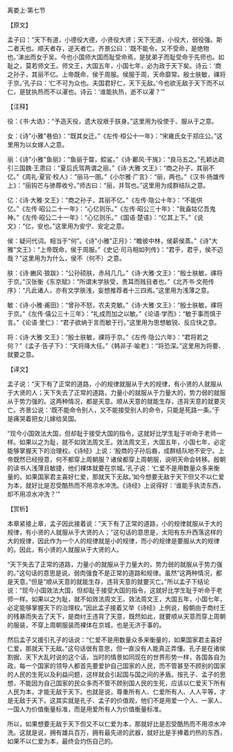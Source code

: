 

离娄上·第七节

【原文】

孟子曰：“天下有道，小德役大德，小贤役大贤；天下无道，小役大，弱役强。斯二者天也。顺天者存，逆天者亡。齐景公曰：‘既不能令，又不受命，是绝物也。’涕出而女于吴。今也小国师大国而耻受命焉，是犹弟子而耻受命于先师也。如耻之，莫若师文王。师文王，大国五年，小国七年，必为政于天下矣。诗云：‘商之孙子，其丽不亿。上帝既命，侯于周服。侯服于周，天命靡常。殷士肤敏，祼将于京。’孔子曰：‘仁不可为众也。夫国君好仁，天下无敌。’今也欲无敌于天下而不以仁，是犹执热而不以濯也。诗云：‘谁能执热，逝不以濯？’”

【注释】

役：《书·大诰》：“予造天役，遗大投艰于朕身。”这里用为役使于、服从于之意。

女：《诗"小雅"巷伯》：“既其女迁。”《左传·桓公十一年》：“宋雍氏女于郑庄公。”这里用为以女嫁人之意。

丽：《诗"小雅"鱼丽》：“鱼丽于罶，鲿鲨。”《诗·鄘风·干旄》：“良马五之。”孔颖达疏引三国魏·王肃曰：“夏后氏驾两谓之丽。”《诗·大雅·文王》：“商之孙子，其丽不亿。”《周礼·夏官·校人》：“丽马一圉。”《小尔雅·广言》：“丽，两也。”《汉书·扬雄传上》：“丽钩芒与骖蓐收兮。”师古曰：“丽，并驾也。”这里用为成群结队之意。

亿：《诗·大雅·文王》：“商之孙子，其丽不亿。”《左传·隐公十年》：“不能供亿。”《左传·昭公二十一年》：“心亿则乐。”《左传·昭公三十年》：“我盍姑亿吾鬼神。”《左传·昭公二十一年》：“心亿则乐。”《国语·楚语》：“亿其上下。”《说文》：“亿，安也。”这里用为安宁、安定之意。

侯：疑问代词。相当于“何”。《诗"小雅"正月》：“瞻彼中林，侯薪侯蒸。”《诗"大雅"文王》：“上帝既命，侯于周服。”《史记·司马相如列传》：“君乎，君乎，侯不迈哉？”这里用为为什么，侯不（何不）之意。

肤：《诗·豳风·狼跋》：“公孙硕肤，赤舄几几。”《诗·大雅·文王》：“殷士肤敏，祼将于京。”汉张衡《东京赋》：“所谓末学肤受，贵耳而贱目者也。”《北齐书·文苑传序》：“凡此诸人，亦有文学肤浅，妄想推荐者十三四焉。”这里用为浅薄之意。

敏：《诗·小雅·甫田》：“曾孙不怒，农夫克敏。”《诗·大雅·文王》：“殷士肤敏，祼将于京。”《左传·僖公三十三年》：“礼成而加之以敏。”《论语·学而》：“敏于事而慎于言。”《论语·里仁》：“君子欲纳于言而敏于行。”这里用为思想敏锐、反应快之意。

将：《诗·大雅·文王》：“殷士肤敏，祼将于京。”《左传·隐公六年》：“君将若之何？”《孟子·告子下》：“天将降大任。”《韩非子·喻老》：“将恐深。”这里用为将要、就要之意。

【译文】

孟子说：“天下有了正常的道路，小的规律就服从于大的规律，有小贤的人就服从于大贤的人；天下失去了正常的道路，力量小的就服从于力量大的，势力弱的就服从于势力强的。这两种情况，都是天意。顺从天意的就能生存，违背天意的就要灭亡。齐景公说：‘既不能命令别人，又不能接受别人的命令，只能是死路一条。’于是痛哭着把女儿嫁给吴国。

“现今小国效法大国，但却耻于接受大国的指令，这就好比学生耻于听命于老师一样。如果以之为耻，就不如效法周文王。效法周文王，大国五年，小国七年，必定能够掌握天下的治理权。《诗经》上说：‘殷商的子孙后裔，成群结队地不安宁。上帝既然已经授意，何不都穿上周朝服？诸侯都穿上周朝服，说明天命会转移。殷朝的读书人浅薄且敏捷，他们裸体就要在京城。’孔子说：‘仁爱不是用数量众多来衡量的，如果国家君主喜好仁爱，那就天下无敌。’如今想要无敌于天下但又不以仁爱为本，就好比是忍受酷热而不用凉水冲洗。《诗经》上说得好：‘谁能手执烫东西，却不用凉水冲洗？’”

【赏析】

本章紧接上章，孟子因此接着说：“天下有了正常的道路，小的规律就服从于大的规律，有小贤的人就服从于大贤的人；”这句话的意思是，太阳有东升西落这样的大的规律，因此作为一个人的规律就是小的规律，而小的规律是要服从大的规律的。因此，有小贤的人就服从于大贤的人。

“天下失去了正常的道路，力量小的就服从于力量大的，势力弱的就服从于势力强的。”这句话的意思是说，弱肉强食不是正常的道路和规律。虽然“这两种情况，都是天意。”但是“顺从天意的就能生存，违背天意的就要灭亡。”所以孟子下结论说：“现今小国效法大国，但却耻于接受大国的指令，这就好比学生耻于听命于老师一样。如果以之为耻，就不如效法周文王。效法周文王，大国五年，小国七年，必定能够掌握天下的治理权。”因此孟子接着又举《诗经》上例说，殷朝由于商纣王的残暴而失去了天下，是商纣王违背了天意，既然如此，就要顺从天意而穿上周朝的服装，不穿上周朝服装而裸体在京城，也是无济于事的。

然后孟子又援引孔子的话说：“仁爱不是用数量众多来衡量的，如果国家君主喜好仁爱，那就天下无敌。”这句话很有意思，但一直没有人能真正弄懂。孔子是在诸侯割据、天下大乱时说的这个话，当时的情景如同现在的世界形势一样，各国各自为政，每一个国家的领导人都首先要爱护自己国家的人民，而不管甚至不顾别的国家的人民的生死以及利益问题，这样就会引起国与国之间的矛盾。按孔子、孟子的思想，不能因为自己国家的民众多而不管不顾别国人民的生死，应该以仁爱天下所有人民为本，才能无敌于天下。也就是说，尊重所有人、仁爱所有人、人人平等，才是无敌于天下。这其实就是孔子、孟子的价值观，他们不是用爱一个人、一家人、一国人为价值衡量标准，而是用爱所有人为价值衡量标准。

所以，如果想要无敌于天下但又不以仁爱为本，那就好比是忍受酷热而不用凉水冲洗。这就是说，拥有雄兵百万，拥有最先进的武器，就好比是手捧着灼热的东西，如果不以仁爱为本，最终会灼伤自己的。

